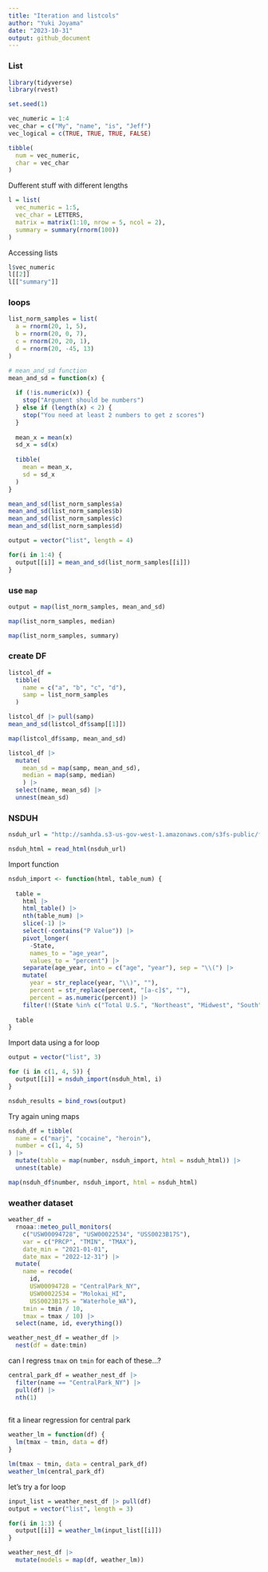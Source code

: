 ```yaml
---
title: "Iteration and listcols"
author: "Yuki Joyama"
date: "2023-10-31"
output: github_document
---
```


### List
```r
library(tidyverse)
library(rvest)

set.seed(1)

vec_numeric = 1:4
vec_char = c("My", "name", "is", "Jeff")
vec_logical = c(TRUE, TRUE, TRUE, FALSE)

tibble(
  num = vec_numeric,
  char = vec_char
)
```

Dufferent stuff with different lengths

```r
l = list(
  vec_numeric = 1:5,
  vec_char = LETTERS,
  matrix = matrix(1:10, nrow = 5, ncol = 2),
  summary = summary(rnorm(100))
)

```

Accessing lists

```r
l$vec_numeric
l[[2]]
l[["summary"]]
```

### loops

```r
list_norm_samples = list(
  a = rnorm(20, 1, 5), 
  b = rnorm(20, 0, 7),
  c = rnorm(20, 20, 1),
  d = rnorm(20, -45, 13)
)
```

```r
# mean_and_sd function
mean_and_sd = function(x) {
  
  if (!is.numeric(x)) {
    stop("Argument should be numbers")
  } else if (length(x) < 2) {
    stop("You need at least 2 numbers to get z scores")
  }
  
  mean_x = mean(x)
  sd_x = sd(x)
  
  tibble(
    mean = mean_x,
    sd = sd_x
  )
}
```

```r
mean_and_sd(list_norm_samples$a)
mean_and_sd(list_norm_samples$b)
mean_and_sd(list_norm_samples$c)
mean_and_sd(list_norm_samples$d)
```

```r
output = vector("list", length = 4)

for(i in 1:4) {
  output[[i]] = mean_and_sd(list_norm_samples[[i]])
}
```

### use `map`

```r
output = map(list_norm_samples, mean_and_sd)

map(list_norm_samples, median)

map(list_norm_samples, summary)
```

### create DF

```r
listcol_df = 
  tibble(
    name = c("a", "b", "c", "d"),
    samp = list_norm_samples
  )
```

```r
listcol_df |> pull(samp)
mean_and_sd(listcol_df$samp[[1]])

map(listcol_df$samp, mean_and_sd)

listcol_df |> 
  mutate(
    mean_sd = map(samp, mean_and_sd),
    median = map(samp, median)
    ) |> 
  select(name, mean_sd) |> 
  unnest(mean_sd)
```

### NSDUH

```r
nsduh_url = "http://samhda.s3-us-gov-west-1.amazonaws.com/s3fs-public/field-uploads/2k15StateFiles/NSDUHsaeShortTermCHG2015.htm"

nsduh_html = read_html(nsduh_url)
```

Import function

```r
nsduh_import <- function(html, table_num) {
  
  table = 
    html |> 
    html_table() |> 
    nth(table_num) |>
    slice(-1) |> 
    select(-contains("P Value")) |>
    pivot_longer(
      -State,
      names_to = "age_year", 
      values_to = "percent") |>
    separate(age_year, into = c("age", "year"), sep = "\\(") |>
    mutate(
      year = str_replace(year, "\\)", ""),
      percent = str_replace(percent, "[a-c]$", ""),
      percent = as.numeric(percent)) |>
    filter(!(State %in% c("Total U.S.", "Northeast", "Midwest", "South", "West")))
  
  table
}
```

Import data using a for loop

```r
output = vector("list", 3)

for (i in c(1, 4, 5)) {
  output[[i]] = nsduh_import(nsduh_html, i)
}

nsduh_results = bind_rows(output)
```

Try again uning maps

```r
nsduh_df = tibble(
  name = c("marj", "cocaine", "heroin"),
  number = c(1, 4, 5)
) |> 
  mutate(table = map(number, nsduh_import, html = nsduh_html)) |> 
  unnest(table)

map(nsduh_df$number, nsduh_import, html = nsduh_html)
```

### weather dataset

```r
weather_df = 
  rnoaa::meteo_pull_monitors(
    c("USW00094728", "USW00022534", "USS0023B17S"),
    var = c("PRCP", "TMIN", "TMAX"), 
    date_min = "2021-01-01",
    date_max = "2022-12-31") |>
  mutate(
    name = recode(
      id, 
      USW00094728 = "CentralPark_NY", 
      USW00022534 = "Molokai_HI",
      USS0023B17S = "Waterhole_WA"),
    tmin = tmin / 10,
    tmax = tmax / 10) |>
  select(name, id, everything())
```

```r
weather_nest_df = weather_df |> 
  nest(df = date:tmin)
```

can I regress `tmax` on `tmin` for each of these...?

```r
central_park_df = weather_nest_df |> 
  filter(name == "CentralPark_NY") |> 
  pull(df) |> 
  nth(1)
  
```

fit a linear regression for central park

```r
weather_lm = function(df) {
  lm(tmax ~ tmin, data = df)
}

lm(tmax ~ tmin, data = central_park_df)
weather_lm(central_park_df)
```

let's try a for loop

```r
input_list = weather_nest_df |> pull(df)
output = vector("list", length = 3)

for(i in 1:3) {
  output[[i]] = weather_lm(input_list[[i]])
}

weather_nest_df |> 
  mutate(models = map(df, weather_lm))
```






